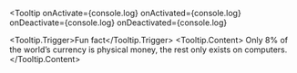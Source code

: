 
<Meta title='Components/Tooltip' component={Tooltip} />

<DocsTitle title='Tooltips' experimental />

<Tooltip
  onActivate={console.log}
  onActivated={console.log}
  onDeactivate={console.log}
  onDeactivated={console.log}
>
  <Tooltip.Trigger>Fun fact</Tooltip.Trigger>
  <Tooltip.Content>
    Only 8% of the world’s currency is physical money, the rest only exists on computers.
  </Tooltip.Content>
</Tooltip>
